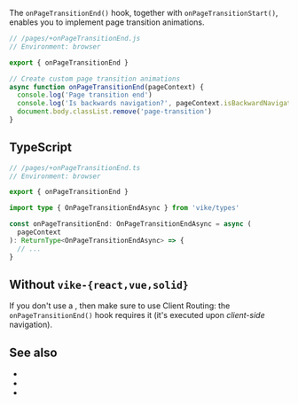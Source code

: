 
The `onPageTransitionEnd()` hook, together with <Link href="/onPageTransitionStart">`onPageTransitionStart()`</Link>, enables you to implement page transition animations.

```js
// /pages/+onPageTransitionEnd.js
// Environment: browser

export { onPageTransitionEnd }

// Create custom page transition animations
async function onPageTransitionEnd(pageContext) {
  console.log('Page transition end')
  console.log('Is backwards navigation?', pageContext.isBackwardNavigation)
  document.body.classList.remove('page-transition')
}
```


## TypeScript

```ts
// /pages/+onPageTransitionEnd.ts
// Environment: browser

export { onPageTransitionEnd }

import type { OnPageTransitionEndAsync } from 'vike/types'

const onPageTransitionEnd: OnPageTransitionEndAsync = async (
  pageContext
): ReturnType<OnPageTransitionEndAsync> => {
  // ...
}
```

<HookTypeScriptHints hookTypeName="OnPageTransitionEndAsync" />


## Without `vike-{react,vue,solid}`

If you don't use a <UiFrameworkExtension />, then make sure to use <Link href="/client-routing">Client Routing</Link>: the `onPageTransitionEnd()` hook requires it (it's executed upon *client-side* navigation).


## See also

 - <Link href="/onPageTransitionStart" />
 - <Link href="/onHydrationEnd" />
 - <Link href="/clientRouting" />
